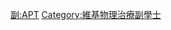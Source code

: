 {{Userbox
  |border-c = #FF88FF
  |border-s = 1
  |id-c     = #FF88FF
  |id-s     = 12
  |id-fc    = #000000
  |info-c   = #FFEEFF
  |info-s   = 10
  |info-fc  = #000000
  |id       = A.P.T.
  |info     = 這個用戶擁有[[:Category:維基物理治療副學士|物理治療副學士]]學位。
}}
<includeonly> [[Category:維基物理治療副學士|{{PAGENAME}}]] </includeonly>
<noinclude> [[Category:學位用戶框模板|副:APT]][[Category:維基物理治療副學士]] </noinclude>